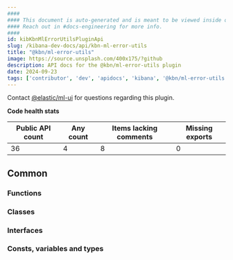 ```yaml
---
####
#### This document is auto-generated and is meant to be viewed inside our experimental, new docs system.
#### Reach out in #docs-engineering for more info.
####
id: kibKbnMlErrorUtilsPluginApi
slug: /kibana-dev-docs/api/kbn-ml-error-utils
title: "@kbn/ml-error-utils"
image: https://source.unsplash.com/400x175/?github
description: API docs for the @kbn/ml-error-utils plugin
date: 2024-09-23
tags: ['contributor', 'dev', 'apidocs', 'kibana', '@kbn/ml-error-utils']
---
```




Contact [@elastic/ml-ui](https://github.com/orgs/elastic/teams/ml-ui) for questions regarding this plugin.

**Code health stats**

| Public API count  | Any count | Items lacking comments | Missing exports |
|-------------------|-----------|------------------------|-----------------|
| 36 | 4 | 8 | 0 |

## Common

### Functions
<DocDefinitionList data={kbnMlErrorUtilsObj.common.functions}/>

### Classes
<DocDefinitionList data={kbnMlErrorUtilsObj.common.classes}/>

### Interfaces
<DocDefinitionList data={kbnMlErrorUtilsObj.common.interfaces}/>

### Consts, variables and types
<DocDefinitionList data={kbnMlErrorUtilsObj.common.misc}/>

